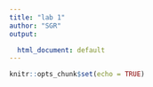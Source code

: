 ```yaml
---
title: "lab 1"
author: "SGR"
output:

  html_document: default
---
```


```r
knitr::opts_chunk$set(echo = TRUE)
```
